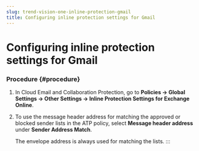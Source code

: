 ```yaml
---
slug: trend-vision-one-inline-protection-gmail
title: Configuring inline protection settings for Gmail
---
```

# Configuring inline protection settings for Gmail

### Procedure {#procedure}

1.  In Cloud Email and Collaboration Protection, go to **Policies → Global Settings → Other Settings → Inline Protection Settings for Exchange Online**.

2.  To use the message header address for matching the approved or blocked sender lists in the ATP policy, select **Message header address** under **Sender Address Match**.

    The envelope address is always used for matching the lists.
:::
